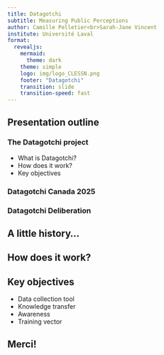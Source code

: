 ```yaml
---
title: Datagotchi
subtitle: Measuring Public Perceptions 
author: Camille Pelletier<br>Sarah-Jane Vincent
institute: Université Laval
format:
  revealjs:
    mermaid: 
      theme: dark
    theme: simple
    logo: img/logo_CLESSN.png
    footer: "Datagotchi"
    transition: slide
    transition-speed: fast
---
```


## Presentation outline{.smaller}

### The Datagotchi project
- What is Datagotchi?
- How does it work?
- Key objectives

### Datagotchi Canada 2025

### Datagotchi Deliberation




## A little history... {.center .smaller} 



## How does it work? {.smaller}



## Key objectives {.smaller}

- Data collection tool
- Knowledge transfer
- Awareness
- Training vector





## Merci!{.center}
